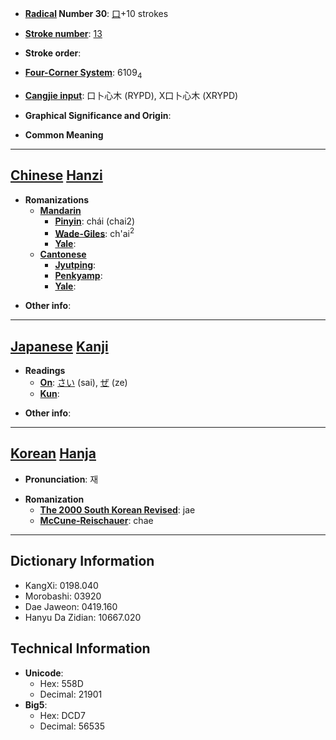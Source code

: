 * '''[[Wiktionary:Chinese radical index| Radical]] Number 30''': [[Wiktionary:Chinese radical index 口|口]]+10 strokes

* '''[[Wiktionary:Chinese total strokes index|Stroke number]]''': [[Wiktionary:Chinese total strokes index 13|13]]

* '''Stroke order''': 

* '''[[Wiktionary:Chinese four corner index|Four-Corner System]]''': 6109<sub>4</sub>

* '''[[Wiktionary:Chinese Cangjie index|Cangjie input]]''': 口卜心木 (RYPD), X口卜心木 (XRYPD)

* '''Graphical Significance and Origin''': 

* '''Common Meaning'''

----

== [[Chinese]] [[Hanzi]] ==

* '''Romanizations'''
** '''[[Mandarin]]'''
*** '''[[Pinyin]]''': chái (chai2)
*** '''[[Wade-Giles]]''': ch'ai<sup>2</sup>
*** '''[[Yale]]''': 
** '''[[Cantonese]]'''
*** '''[[Jyutping]]''':
*** '''[[Penkyamp]]''': 
*** '''[[Yale]]''': 

* '''Other info''': 

----

== [[Japanese]] [[Kanji]] ==

* '''Readings'''
** '''[[On]]''': [[さい]] (sai), [[ぜ]] (ze)
** '''[[Kun]]''': 

* '''Other info''':  

----

== [[Korean]] [[Hanja]] ==

* '''Pronunciation''': 재

* '''Romanization'''
** '''[[The 2000 South Korean Revised Romanization|The 2000 South Korean Revised]]''': jae
** '''[[McCune-Reischauer]]''': chae

----

== Dictionary Information ==

* KangXi: 0198.040
* Morobashi: 03920
* Dae Jaweon: 0419.160
* Hanyu Da Zidian: 10667.020

== Technical Information ==

* '''Unicode''':
** Hex: 558D
** Decimal: 21901
* '''Big5''':
** Hex: DCD7
** Decimal: 56535